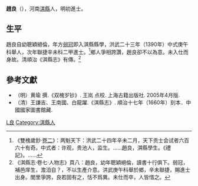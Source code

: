 {{for|秦国人趙良|赵良 (秦国)}}
'''趙良'''（{{bd|？||？}}），河南[[淇縣|淇縣]]人，明初進士。

==生平==
趙良自幼聰穎絕倫，年方[[弱冠|弱冠]]即入淇縣縣學，洪武二十三年（1390年）中式庚午科舉人，次年聯捷辛未科二甲進士。<ref>《雙槐歲鈔·[[s:雙槐歲鈔/卷2|卷二]]》：两魁天下：洪武二十四年辛未二月，天下贡士会试者六百六十有奇。中式者：许观，贵池人，监生。……趙良，淇縣學生。《禮記》。……</ref>鄉人爭相誇讚，趙良卻不以為意。未入仕而身故。清順治《淇縣志》有傳。<ref>《淇縣志·卷七·人物志》頁八：趙良，幼年聰穎絕倫，讀書十行俱下。弱冠，補邑庠生，澹洎自？，不以生產介意。洪武庚午科舉於鄉，辛未聯捷，賜進士出身。閭里爭誇，良若固有之，恬不爲異。未仕而卒，人皆惜之。</ref>

==參考文獻==
{{reflist}}
*（明）黄瑜 撰.《双槐岁钞》. 王岚 点校. 上海古籍出版社. 2005年4月版.
*（清）王謙吉、王南國、白龍躍.《淇縣志》. 順治十七年（1660年）刻本．中國國家圖書館藏.

{{洪武二十四年辛未科殿試金榜}}

{{Authority control}}

{{DEFAULTSORT:Zhao趙}}
[[Category:趙姓|L良]]
[[Category:淇縣人|Category:淇縣人]]